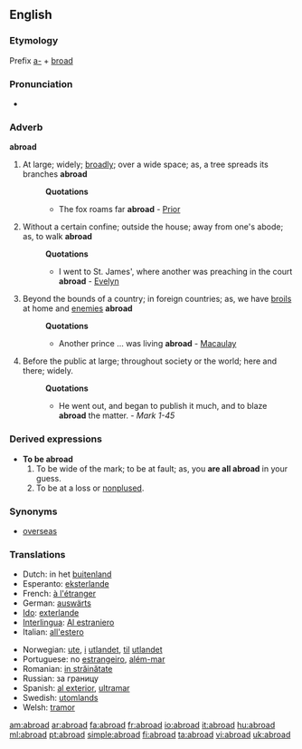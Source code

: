 ==English==

===Etymology===
Prefix [[a-]] + [[broad]]

===Pronunciation===
*{{audio|en-us-abroad.ogg|Audio (US)}}

===Adverb===
'''abroad'''

# At large; widely; [[broadly]]; over a wide space; as, a tree spreads its branches '''abroad'''
#:'''Quotations'''
#:*The fox roams far '''abroad''' - [[Prior]]
# Without a certain confine; outside the house; away from one's abode; as, to walk '''abroad'''
#:'''Quotations'''
#:*I went to St. James', where another was preaching in the court '''abroad''' - [[Evelyn]]
# Beyond the bounds of a country; in foreign countries; as, we have [[broils]] at home and [[enemies]] '''abroad'''
#:'''Quotations'''
#:*Another prince ... was living '''abroad''' - [[Macaulay]]
# Before the public at large; throughout society or the world; here and there; widely.
#:'''Quotations'''
#:*He went out, and began to publish it much, and to blaze '''abroad''' the matter. - ''Mark 1-45''

===Derived expressions===
{{rfc-header|Derived expressions}}
*'''To be abroad'''
*#To be wide of the mark; to be at fault; as, you '''are all abroad''' in your guess.
*# To be at a loss or [[nonplused]].

===Synonyms===
*[[overseas]]

===Translations===
{{top}}
*Dutch: in het [[buitenland]]
*Esperanto: [[eksterlande]]
*French: [[à l'étranger]]
*German: [[auswärts]]
*[[Ido]]: [[exterlande]]
*[[Interlingua]]: [[Al estraniero]]
*Italian: [[all'estero]]
{{mid}}
*Norwegian: [[ute]], [[i]] [[utlandet]], [[til]] [[utlandet]]
*Portuguese: no [[estrangeiro]], [[além-mar]]
*Romanian: [[in străinătate]]
*Russian: за границу
*Spanish: [[al exterior]], [[ultramar]]
*Swedish: [[utomlands]]
*Welsh: [[tramor]]
{{bottom}}

[[am:abroad]]
[[ar:abroad]]
[[fa:abroad]]
[[fr:abroad]]
[[io:abroad]]
[[it:abroad]]
[[hu:abroad]]
[[ml:abroad]]
[[pt:abroad]]
[[simple:abroad]]
[[fi:abroad]]
[[ta:abroad]]
[[vi:abroad]]
[[uk:abroad]]